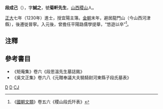 '''段成己'''（{{bd|?||?||}}），字'''誠之'''，號'''菊軒先生'''，[[山西|山西]][[稷山|稷山]]人。

[[正大|正大]]七年（1230年）進士，授宜陽主簿。[[金朝|金朝]]末年，避居龍門山（今山西河津縣），後遷徙晉寧。入元後，曾擔任平陽路儒學提舉，“悠遊以卒”<ref>《[[國朝文類|國朝文類]]》卷五六《稷山段氏阡表》</ref>。

==注釋==
<references/>

==參考書目==
* 《矩庵集》卷六《段思溫先生墓誌銘》
* 《吳文正集》卷六八《元贈奉議大夫驍騎尉河東縣子段氏墓表》

{{元朝人物小作品}}
[[Category:金朝進士|D]]
[[Category:元朝政治人物|D]]
[[Category:段姓|CJ]]